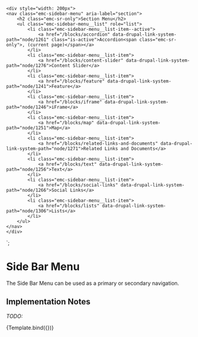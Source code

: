 
<Meta title="Components/Side Bar Menu" component="SideBarMenu" />

    <div style="width: 200px">
    <nav class="emc-sidebar-menu" aria-label="section">
        <h2 class="emc-sr-only">Section Menu</h2>
        <ul class="emc-sidebar-menu__list" role="list">
            <li class="emc-sidebar-menu__list-item--active">
                <a href="/blocks/accordion" data-drupal-link-system-path="node/1261" class="is-active">Accordion<span class="emc-sr-only">, (current page)</span></a>
            </li>
            <li class="emc-sidebar-menu__list-item">
                <a href="/blocks/content-slider" data-drupal-link-system-path="node/1276">Content Slider</a>
            </li>
            <li class="emc-sidebar-menu__list-item">
                <a href="/blocks/feature" data-drupal-link-system-path="node/1241">Feature</a>
            </li>
            <li class="emc-sidebar-menu__list-item">
                <a href="/blocks/iframe" data-drupal-link-system-path="node/1246">iFrame</a>
            </li>
            <li class="emc-sidebar-menu__list-item">
                <a href="/blocks/map" data-drupal-link-system-path="node/1251">Map</a>
            </li>
            <li class="emc-sidebar-menu__list-item">
                <a href="/blocks/related-links-and-documents" data-drupal-link-system-path="node/1271">Related Links and Documents</a>
            </li>
            <li class="emc-sidebar-menu__list-item">
                <a href="/blocks/text" data-drupal-link-system-path="node/1256">Text</a>
            </li>
            <li class="emc-sidebar-menu__list-item">
                <a href="/blocks/social-links" data-drupal-link-system-path="node/1266">Social Links</a>
            </li>
            <li class="emc-sidebar-menu__list-item">
                <a href="/blocks/lists" data-drupal-link-system-path="node/1306">Lists</a>
            </li>
        </ul>
    </nav>
    </div>
`;

# Side Bar Menu

The Side Bar Menu can be used as a primary or secondary navigation.

## Implementation Notes

<i>TODO:</i>

<Canvas>
    <Story name="Basic" args={{
        heading: "Alerts",
        title: "Alert Title",
        content: "This is the content of the alert.  It can be a simple paragraph or something more complex."
    }}>
      {Template.bind({})}
    </Story>
</Canvas>



